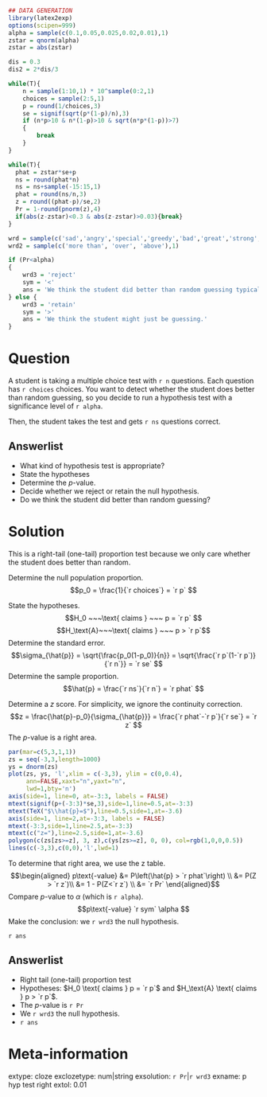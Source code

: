 ```r
## DATA GENERATION
library(latex2exp)
options(scipen=999)
alpha = sample(c(0.1,0.05,0.025,0.02,0.01),1)
zstar = qnorm(alpha)
zstar = abs(zstar)

dis = 0.3
dis2 = 2*dis/3

while(T){
    n = sample(1:10,1) * 10^sample(0:2,1)
    choices = sample(2:5,1)
    p = round(1/choices,3)
    se = signif(sqrt(p*(1-p)/n),3)
    if (n*p>10 & n*(1-p)>10 & sqrt(n*p*(1-p))>7)
    {
        break
    }
}

while(T){
  phat = zstar*se+p
  ns = round(phat*n)
  ns = ns+sample(-15:15,1)
  phat = round(ns/n,3)
  z = round((phat-p)/se,2)
  Pr = 1-round(pnorm(z),4)
  if(abs(z-zstar)<0.3 & abs(z-zstar)>0.03){break}
}

wrd = sample(c('sad','angry','special','greedy','bad','great','strong','happy','popular','cold'),1)
wrd2 = sample(c('more than', 'over', 'above'),1)

if (Pr<alpha)
{
    wrd3 = 'reject'
    sym = '<'
    ans = 'We think the student did better than random guessing typically allows.'
} else {
    wrd3 = 'retain'
    sym = '>'
    ans = 'We think the student might just be guessing.'
}

```

Question
========

A student is taking a multiple choice test with `r n` questions. Each question has `r choices` choices. You want to detect whether the student does better than random guessing, so you decide to run a hypothesis test with a significance level of `r alpha`.

Then, the student takes the test and gets `r ns` questions correct.


Answerlist
--------
* What kind of hypothesis test is appropriate?
* State the hypotheses
* Determine the $p$-value.
* Decide whether we reject or retain the null hypothesis.
* Do we think the student did better than random guessing?


Solution
========

This is a right-tail (one-tail) proportion test because we only care whether the student does better than random. 

Determine the null population proportion.
$$p_0 = \frac{1}{`r choices`} = `r p` $$

State the hypotheses.
$$H_0 ~~~\text{ claims } ~~~ p = `r p` $$
$$H_\text{A}~~~\text{ claims } ~~~ p > `r p`$$
Determine the standard error.
$$\sigma_{\hat{p}} = \sqrt{\frac{p_0(1-p_0)}{n}} = \sqrt{\frac{`r p`(1-`r p`)}{`r n`}} = `r se` $$
Determine the sample proportion.
$$\hat{p} = \frac{`r ns`}{`r n`} = `r phat` $$

Determine a $z$ score. For simplicity, we ignore the continuity correction.
$$z = \frac{\hat{p}-p_0}{\sigma_{\hat{p}}} = \frac{`r phat`-`r p`}{`r se`} = `r z` $$
The $p$-value is a right area.

```r
par(mar=c(5,3,1,1))
zs = seq(-3,3,length=1000)
ys = dnorm(zs)
plot(zs, ys, 'l',xlim = c(-3,3), ylim = c(0,0.4),
     ann=FALSE,xaxt="n",yaxt="n",
     lwd=1,bty='n')
axis(side=1, line=0, at=-3:3, labels = FALSE)
mtext(signif(p+(-3:3)*se,3),side=1,line=0.5,at=-3:3)
mtext(TeX("$\\hat{p}=$"),line=0.5,side=1,at=-3.6)
axis(side=1, line=2,at=-3:3, labels = FALSE)
mtext(-3:3,side=1,line=2.5,at=-3:3)
mtext(c("z="),line=2.5,side=1,at=-3.6)
polygon(c(zs[zs>=z], 3, z),c(ys[zs>=z], 0, 0), col=rgb(1,0,0,0.5))
lines(c(-3,3),c(0,0),'l',lwd=1)
```

To determine that right area, we use the z table.
$$\begin{aligned}
p\text{-value} &= P\left(\hat{p} > `r phat`\right) \\
               &= P(Z > `r z`)\\
               &= 1 - P(Z<`r z`) \\
               &= `r Pr` 
\end{aligned}$$
Compare $p$-value to $\alpha$ (which is `r alpha`).
$$p\text{-value} `r sym` \alpha $$
Make the conclusion: we `r wrd3` the null hypothesis.

`r ans`


Answerlist
--------
* Right tail (one-tail) proportion test
* Hypotheses: $H_0 \text{ claims } p = `r p`$  and $H_\text{A} \text{ claims } p > `r p`$.
* The $p$-value is `r Pr`
* We `r wrd3` the null hypothesis.
* `r ans`


Meta-information
============
extype: cloze
exclozetype: num|string
exsolution: `r Pr`|`r wrd3`
exname: p hyp test right
extol: 0.01
